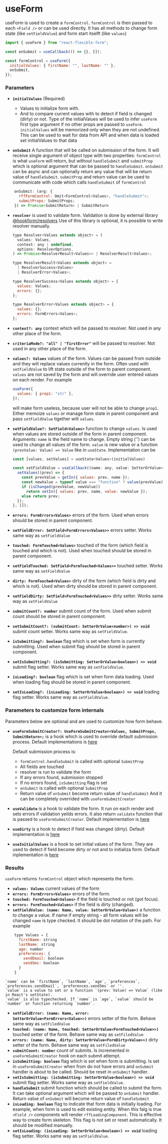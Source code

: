 # useForm

useForm is used to create a `formControl`.
`formControl` is then passed to each `<Field />`
or can be used directly.
It has all methods to change form state (like `setFieldValue`)
and form start itselft (like `values`)

```jsx
import { useForm } from "react-flexible-form";

const onSubmit = useCallback(() => {}, []);

const formControl = useForm({
  initialValues: { firstName: "", lastName: "" },
  onSubmit,
});
```

### Parameters

- **`initialValues`** (Required)

  - Values to initialize form with.
  - And to compare current values with to detect if field is changed (dirty) or not.
    Type of the initialValues will be used to infer `useForm` first type argument
    if no other props are passed to `useForm`.
    `initialValues` will be memorized only when they are not undefined. This can be used to wait for data from API and when data is loaded set initialValues to that data

- **`onSubmit`** A function that will be called on submission of the form.
  It will receive single argument of object type with two properties:
  `formControl` is what `useForm` will return, but without `handleSubmit` and
  `submitProp` which is optional argument that can be passed to `handleSubmit`.
  `onSubmit` can be async and can optionally return any value that will be return value of `handleSubmit`.
  `submitProp` and return value can be used to communicate with code which calls `handleSubmit` of `formControl`

```jsx
    onSubmit: (arg: {
      rffFormControl: Omit<FormControl<Values>, "handleSubmit">;
      submitProps: SubmitProps;
    }) => Promise<SubmitReturn> | SubmitReturn
```

- **`resolver`** is used to validate form.
  Validation is done by external library [@hookform/resolvers](https://www.npmjs.com/package/@hookform/resolvers)
  Use of this library is optional, it is possible to write resolver manually.

  ```jsx
  type Resolver<Values extends object> = (
    values: Values,
    context: any | undefined,
    options: ResolverOptions,
  ) => Promise<ResolverResult<Values>> | ResolverResult<Values>;

  type ResolverResult<Values extends object> =
    | ResolverSuccess<Values>
    | ResolverError<Values>;

  type ResolverSuccess<Values extends object> = {
    values: Values;
    errors: {};
  };

  type ResolverError<Values extends object> = {
    values: {};
    errors: FormErrors<Values>;
  };
  ```

- **`context?: any`** context which will be passed to resolver. Not used in any other place of the form.
- **`criteriaMode?: "all" | "firstError"`** will be passed to resolver. Not used in any other place of the form.
- **`values?: Values`** values of the form. Values can be passed from outside and they will replace values currently in the form.
  Often used with `setFieldValue` to lift state outside of the form to parent component. `values` are not saved by the form and will override user entered values on each render.
  For example

  ```jsx
  useForm({
    values: { prop1: "str" },
  });
  ```

  will make form useless, because user will not be able to change `prop1`. Either memoize `values` or manage form state in parent component and pass `setFieldValue` tigether wilt `values`.

- **`setFieldValue?: SetField<Values>`** function to change `values`. Is used when values are stored outside of the form in parent component.
  Arguments: `name` is the field name to change. Empty string ('') can be used to change all values of the form.
  `value` is new value or a function `(prevValue: Value) => Value` like in `useState`.
  Implementation can be

  ```jsx
  const [values, setValues] = useState<Values>(initialValues)

  const setFieldValue = useCallback((name: any, value: SetterOrValue<any>) => {
    setValues((prev) => {
      const prevValue = getIn({ values: prev, name });
      const newValue = typeof value === "function" ? value(prevValue) : value;
      if (isChanged(prevValue, newValue))
        return setIn({ values: prev, name, value: newValue });
      else return prev;
    });
  }, []);
  ```

- **`errors: FormErrors<Values>`** errors of the form. Used when errors should be stored in parent component.
- **`setFieldError: SetField<FormErrors<Values>>`** errors setter. Works same way as `setFieldValue`

- **`touched: FormTouched<Values>`** touched of the form (which field is touched and which is not). Used when touched should be stored in parent component.
- **`setFieldTouched: SetField<FormTouched<Values>>`** touched setter. Works same way as `setFieldValue`

- **`dirty: FormTouched<Values>`** dirty of the form (which field is dirty and which is not). Used when dirty should be stored in parent component.
- **`setFieldDirty: SetField<FormTouched<Values>>`** dirty setter. Works same way as `setFieldValue`

- **`submitCount?: number`** submit count of the form. Used when submit count should be stored in parent component.
- **`setSubmitCount?: (submitCount: SetterOrValue<number>) => void`** submit count setter. Works same way as `setFieldValue`.

- **`isSubmitting?: boolean`** flag which is set when form is currently submitting. Used when submit flag should be stored in parent component.
- **`setIsSubmitting?: (isSubmitting: SetterOrValue<boolean>) => void`** submit flag setter. Works same way as `setFieldValue`.

- **`isLoading?: boolean`** flag which is set when form data loading. Used when loading flag should be stored in parent component.
- **`setIsLoading?: (isLoading: SetterOrValue<boolean>) => void`** loading flag setter. Works same way as `setFieldValue`.

### Parameters to customize form internals

Parameters below are optional and are used to customize how form behave.

- **`useFormSubmitCreator?: UseFormSubmitCreator<Values, SubmitProps, SubmitReturn>;`** is a hook which is used to override default submission process.
  Default implementations is [here](https://github.com/fyodor-e/react-flexible-form/blob/main/src/useForm/defaultUseFormSubmitCreator.ts)

  Default submission process is:

  - `formControl.handleSubmit` is called with optional `SubmitProp`
  - All fields are touched
  - resolver is run to validate the form
  - If any errors found, submission stopped
  - If no errors found, `isSubmitting` flag is set
  - `onSubmit` is called with optional `SubmitProp`
  - Return value of `onSubmit` become return value of `handleSubmit`
    And it can be completely overrided with `useFormSubmitCreator`

- **`useValidate`** is a hook to validate the form. It run on each render and sets errors if validation yeilds errors.
  It also return `validate` function that is passed to `useFormSubmitCreator`. Default implementation is [here](https://github.com/fyodor-e/react-flexible-form/blob/main/src/useForm/defaultUseValidate.ts)

- **`useDirty`** is a hook to detect if field was changed (dirty). Default implementation is [here](https://github.com/fyodor-e/react-flexible-form/blob/main/src/useForm/defaultUseDirty.ts)

- **`useInitialValues`** is a hook to set initial values of the form. They are used to detect if field become dirty or not and to initializa form.
  Default inplementation is [here](https://github.com/fyodor-e/react-flexible-form/blob/main/src/useForm/defaultUseInitialValues.ts)

### Results

`useForm` returns `formControl` object which represents the form.

- **`values: Values`** current values of the form
- **`errors: FormErrors<Values>`** errors of the form.
- **`touched: FormTouched<Values>`** if the field is touched or not (got focus).
- **`errors: FormTouched<Values>`** if the field is dirty (changed).
- **`setFieldValue: (name: Name, value: SetterOrValue<Value>)`** a function to change a value.
  If name if empty string - all form values will be changed
  `name` is type checked. It should be dot notation of the path.
  For example

```jsx
    type Values = {
      firstName: string
      lastName: string
      age: number
      preferences: {
        sendEmail: boolean
        sendSms: boolean
      }
    }
```

    `name` can be `firstName`, `lastName`, `age`, `preferences`, `preferences.sendEmail`, `preferences.sendSms` or ''.
    `value` is a value to set or a function `(prev: Value) => Value` (like in React's setState).
    `value` is also typechecked. If `name` is `age`, `value` should be `number` or function returning `number`.

- **`setFieldError: (name: Name, error: SetterOrValue<FormErrors<Value>>)`** errors setter of the form. Behave same way as `setFiledValue`
- **`touched: (name: Name, touched: SetterOrValue<FormTouched<Value>>)`** touched setter of the form. Behave same way as `setFiledValue`
- **`errors: (name: Name, dirty: SetterOrValue<FormDirty<Value>>)`** dirty setter of the form. Behave same way as `setFiledValue`
- **`submitCount: number`** count of submits. Is incremented in `useFormSubmitCreator` hook on each submit attempt.
- **`isSubmitting: boolean`** flag which is set when form is submitting. Is set in `useFormSubmitCreator` when from do not have errors and `onSubmit` handler is about to be called. Should be reset in `onSubmit` handler.
- **`setIsSubmitting: (isSubmitting: SetterOrValue<boolean>) => void`** submit flag setter. Works same way as `setFieldValue`.
- **`handleSubmit`** submit function which should be called to submit the form. It can take optional argument which will be passed to `onSubmit` handler.
  Return value of `onSubmit` will become return value of `handleSubmit`
- **`isLoading: boolean`** flag to indicate that form data is initially loading. For example, when form is used to edit existing entity.
  When this falg is true `<Field />` components will render `rffLoadingComponent`. This is effective way to create form skeleton.
  This flag is not set or reset automatically. It should be modified manually.
- **`setIsLoading: (isLoading: SetterOrValue<boolean>) => void`** loading flag setter. Works same way as `setFieldValue`.
